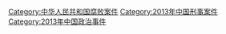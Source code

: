 {{Catmore}}

[[Category:中华人民共和国腐败案件|Category:中华人民共和国腐败案件]]
[[Category:2013年中国刑事案件|Category:2013年中国刑事案件]]
[[Category:2013年中国政治事件|Category:2013年中国政治事件]]